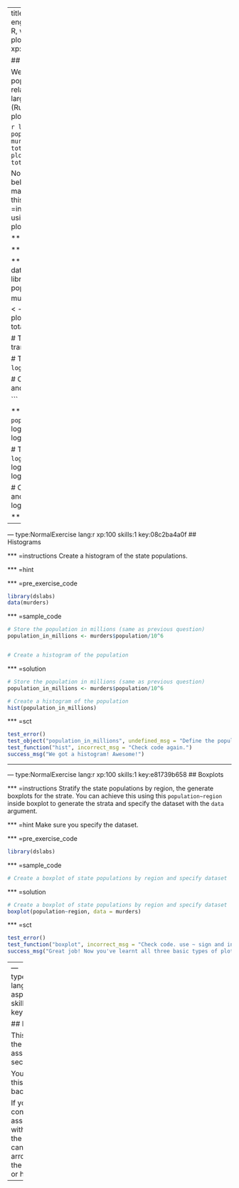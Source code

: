 ---
title       : Basic Plots
description : We engage in the basics of plot-making in R, with scatterplots, histograms and box plots.
--- type:NormalExercise lang:r xp:100 skills:1 key:54f4b68ff9

## Scatterplots

We made a plot of total murders versus population and noted a strong relationship: not surprisingly states with larger populations had more murders. (Run the code in the console to get plot.)

```r
library(dslabs)
data(murders)
population_in_millions <- murders$population/10^6
total_gun_murders <- murders$total
plot(population_in_millions, total_gun_murders)
```

Note that many states have populations below 5 million and are bunched up. We may gain further insights from making this plot in the log scale. 
*** =instructions
Transform the variables using the log10 transformation and then plot the total murders versus population.


*** =hint

*** =pre_exercise_code
```r
library(dslabs)
data(murders)
```

*** =sample_code
```r
# Load the datasets and define some variables
library(dslabs)
data(murders)
population_in_millions <- murders$population/10^6
total_gun_murders <- murders$total
plot(population_in_millions, total_gun_murders)

# Transform population using `log10` transformation

# Transform total gun murders using `log10` transformation

# Create a scatterplot with population and murders 

```

*** =solution
```r

# Transform population using `log10` transformation
log10_population<- log10(murders$population)

# Transform total gun murders using `log10` transformation
log10_total_gun_murders <- log10(murders$total)

# Create a scatterplot with population and murders 
plot(log10_population, log10_total_gun_murders)
```

*** =sct
```r
test_error()
test_object("log10_population", undefined_msg = "Define log10_population first.", incorrect_msg = "Transform variable using log10.")
test_object("log10_total_gun_murders", undefined_msg = "Define log10_total_gun_murders first.", incorrect_msg = "Transform variable using log10.")
test_function("plot", incorrect_msg = "Scatter population on murders.")
success_msg("Doesn't that plot look neat!")
```
----

--- type:NormalExercise lang:r xp:100 skills:1 key:08c2ba4a0f
## Histograms 


*** =instructions
Create a histogram of the state populations.

*** =hint

*** =pre_exercise_code
```r
library(dslabs)
data(murders)
```

*** =sample_code
```r
# Store the population in millions (same as previous question)
population_in_millions <- murders$population/10^6


# Create a histogram of the population 
```

*** =solution
```r
# Store the population in millions (same as previous question)
population_in_millions <- murders$population/10^6

# Create a histogram of the population 
hist(population_in_millions)
```

*** =sct
```r
test_error()
test_object("population_in_millions", undefined_msg = "Define the population first.", incorrect_msg = "Check code!")
test_function("hist", incorrect_msg = "Check code again.")
success_msg("We got a histogram! Awesome!")
```
----

--- type:NormalExercise lang:r xp:100 skills:1 key:e81739b658
## Boxplots


*** =instructions
Stratify the state populations by region, the generate boxplots for the strate.  You can achieve this using this `population~region` inside boxplot to generate the strata and specify the dataset with the `data` argument.

*** =hint
Make sure you specify the dataset.

*** =pre_exercise_code
```r
library(dslabs)
```

*** =sample_code
```r
# Create a boxplot of state populations by region and specify dataset 

```

*** =solution
```r
# Create a boxplot of state populations by region and specify dataset 
boxplot(population~region, data = murders)

```

*** =sct
```r
test_error()
test_function("boxplot", incorrect_msg = "Check code. use ~ sign and include dataset.")
success_msg("Great job! Now you've learnt all three basic types of plots in R!")
```
----
--- type:VideoExercise lang:r aspect_ratio:0 xp:0 skills:0 key:011b43bb92


## End of Section

This is the end of the programming assignment for this section.

You can now close this window to go back to the <a href='https://courses.edx.org/courses/course-v1:HarvardX+PH125.1x+2T2017/courseware/cfded5c208bc4e379606cb712cc54f25/5ba06674d0be41b99185b947e09e889b/?child=first'>course</a>.

If you want to continue the assessments without watching the videos, you can click on the arrow above to get the next exercise or hit Ctrl-K.

----